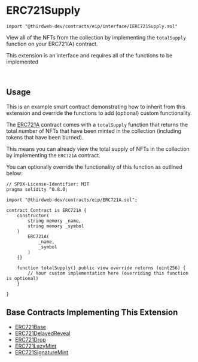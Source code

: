 
# ERC721Supply

```solidity
import "@thirdweb-dev/contracts/eip/interface/IERC721Supply.sol"
```

View all of the NFTs from the collection by implementing the `totalSupply` function on your ERC721(A) contract.

<Callout title="info" variant="info">

This extension is an interface and requires all of the functions to be implemented

</Callout>

<br />

<GithubButtonLink href="https://github.com/thirdweb-dev/contracts/blob/main/contracts/eip/interface/IERC721Supply.sol" />

## Usage

This is an example smart contract demonstrating how to inherit from this extension and override the functions to add (optional) custom functionality.

The [ERC721A](/contracts/build/extensions/erc-721/ERC721) contract comes with a `totalSupply`
function that returns the total number of NFTs that have been minted in the collection (including tokens that have been burned).

This means you can already view the total supply of NFTs in the collection by implementing the `ERC721A` contract.

You can optionally override the functionality of this function as outlined below:

```solidity
// SPDX-License-Identifier: MIT
pragma solidity ^0.8.0;

import "@thirdweb-dev/contracts/eip/ERC721A.sol";

contract Contract is ERC721A {
    constructor(
        string memory _name,
        string memory _symbol
    )
        ERC721A(
            _name,
            _symbol
        )
    {}

    function totalSupply() public view override returns (uint256) {
        // Your custom implementation here (overriding this function is optional)
    }

}
```

## Base Contracts Implementing This Extension

- [ERC721Base](/contracts/build/base-contracts/erc-721/base)
- [ERC721DelayedReveal](/solidity/base-contracts/erc721delayedreveal)
- [ERC721Drop](/solidity/base-contracts/erc721drop)
- [ERC721LazyMint](/solidity/base-contracts/erc721lazymint)
- [ERC721SignatureMint](/solidity/base-contracts/erc721signaturemint)
